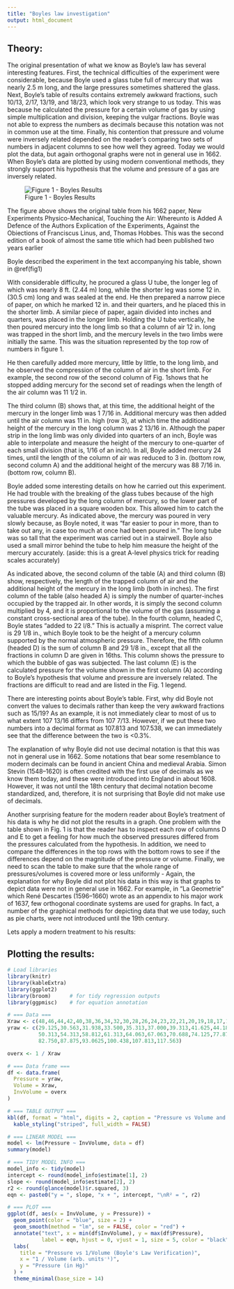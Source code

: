 ```yaml
---
title: "Boyles law investigation"
output: html_document
---
```


## Theory:

The original presentation of what we know as Boyle’s law has several interesting features. First, the technical difficulties of the experiment were considerable, because Boyle used a glass tube full of mercury that was nearly 2.5 m long, and the large pressures sometimes shattered the glass. Next, Boyle’s table of results contains extremely awkward fractions, such 10/13, 2/17, 13/19, and 18/23, which look very strange to us today. This was because he calculated the pressure for a certain volume of gas by using simple multiplication and division, keeping the vulgar fractions. Boyle was not able to express the numbers as decimals because this notation was not in common use at the time. Finally, his contention that pressure and volume were inversely related depended on the reader’s comparing two sets of numbers in adjacent columns to see how well they agreed. Today we would plot the data, but again orthogonal graphs were not in general use in 1662. When Boyle’s data are plotted by using modern conventional methods, they strongly support his hypothesis that the volume and pressure of a gas are inversely related.

![Figure 1 - Boyles Results](boyle.png){#fig1}

The figure above shows the original table from his 1662 paper, New Experiments Physico-Mechanical, Touching the Air: Whereunto is Added A Defence of the Authors Explication of the Experiments, Against the Obiections of Franciscus Linus, and, Thomas Hobbes. This was the second edition of a book of almost the same title which had been published two years earlier

Boyle described the experiment in the text accompanying his table, shown in \@ref(fig1)

With considerable difficulty, he procured a glass U tube, the longer leg of which was nearly 8 ft. (2.44 m) long, while the shorter leg was some 12 in. (30.5 cm) long and was sealed at the end. He then prepared a narrow piece of paper, on which he marked 12 in. and their quarters, and he placed this in the shorter limb. A similar piece of paper, again divided into inches and quarters, was placed in the longer limb. Holding the U tube vertically, he then poured mercury into the long limb so that a column of air 12 in. long was trapped in the short limb, and the mercury levels in the two limbs were initially the same. This was the situation represented by the top row of numbers in figure 1.

He then carefully added more mercury, little by little, to the long limb, and he observed the compression of the column of air in the short limb. For example, the second row of the second column of Fig. 1shows that he stopped adding mercury for the second set of readings when the length of the air column was 11 1/2 in.

The third column (B) shows that, at this time, the additional height of the mercury in the longer limb was 1 7/16 in. Additional mercury was then added until the air column was 11 in. high (row 3), at which time the additional height of the mercury in the long column was 2 13/16 in. Although the paper strip in the long limb was only divided into quarters of an inch, Boyle was able to interpolate and measure the height of the mercury to one-quarter of each small division (that is, 1/16 of an inch). In all, Boyle added mercury 24 times, until the length of the column of air was reduced to 3 in. (bottom row, second column A) and the additional height of the mercury was 88 7/16 in. (bottom row, column B).

Boyle added some interesting details on how he carried out this experiment. He had trouble with the breaking of the glass tubes because of the high pressures developed by the long column of mercury, so the lower part of the tube was placed in a square wooden box. This allowed him to catch the valuable mercury. As indicated above, the mercury was poured in very slowly because, as Boyle noted, it was “far easier to pour in more, than to take out any, in case too much at once had been poured in.” The long tube was so tall that the experiment was carried out in a stairwell. Boyle also used a small mirror behind the tube to help him measure the height of the mercury accurately. (aside: this is a great A-level physics trick for reading scales accurately)

As indicated above, the second column of the table (A) and third column (B) show, respectively, the length of the trapped column of air and the additional height of the mercury in the long limb (both in inches). The first column of the table (also headed A) is simply the number of quarter-inches occupied by the trapped air. In other words, it is simply the second column multiplied by 4, and it is proportional to the volume of the gas (assuming a constant cross-sectional area of the tube). In the fourth column, headed C, Boyle states “added to 22 l/8.” This is actually a misprint. The correct value is 29 1/8 in., which Boyle took to be the height of a mercury column supported by the normal atmospheric pressure. Therefore, the fifth column (headed D) is the sum of column B and 29 1/8 in., except that all the fractions in column D are given in 16ths. This column shows the pressure to which the bubble of gas was subjected. The last column (E) is the calculated pressure for the volume shown in the first column (A) according to Boyle’s hypothesis that volume and pressure are inversely related. The fractions are difficult to read and are listed in the Fig. 1 legend.

There are interesting points about Boyle’s table. First, why did Boyle not convert the values to decimals rather than keep the very awkward fractions such as 15/19? As an example, it is not immediately clear to most of us to what extent 107 13/16 differs from 107 7/13. However, if we put these two numbers into a decimal format as 107.813 and 107.538, we can immediately see that the difference between the two is \<0.3%.

The explanation of why Boyle did not use decimal notation is that this was not in general use in 1662. Some notations that bear some resemblance to modern decimals can be found in ancient China and medieval Arabia. Simon Stevin (1548–1620) is often credited with the first use of decimals as we know them today, and these were introduced into England in about 1608. However, it was not until the 18th century that decimal notation become standardized, and, therefore, it is not surprising that Boyle did not make use of decimals.

Another surprising feature for the modern reader about Boyle’s treatment of his data is why he did not plot the results in a graph. One problem with the table shown in Fig. 1 is that the reader has to inspect each row of columns D and E to get a feeling for how much the observed pressures differed from the pressures calculated from the hypothesis. In addition, we need to compare the differences in the top rows with the bottom rows to see if the differences depend on the magnitude of the pressure or volume. Finally, we need to scan the table to make sure that the whole range of pressures/volumes is covered more or less uniformly - Again, the explanation for why Boyle did not plot his data in this way is that graphs to depict data were not in general use in 1662. For example, in “La Geometrie” which René Descartes (1596–1660) wrote as an appendix to his major work of 1637, few orthogonal coordinate systems are used for graphs. In fact, a number of the graphical methods for depicting data that we use today, such as pie charts, were not introduced until the 19th century.

Lets apply a modern treatment to his results:

## Plotting the results:

```r
# Load libraries
library(knitr)
library(kableExtra)
library(ggplot2)
library(broom)      # for tidy regression outputs
library(ggpmisc)    # for equation annotation

# === Data ===
Xraw <- c(48,46,44,42,40,38,36,34,32,30,28,26,24,23,22,21,20,19,18,17,16,15,14,13,12)
yraw <- c(29.125,30.563,31.938,33.500,35.313,37.000,39.313,41.625,44.188,47.067,
          50.313,54.313,58.812,61.313,64.063,67.063,70.688,74.125,77.875,
          82.750,87.875,93.0625,100.438,107.813,117.563)

overx <- 1 / Xraw

# === Data frame ===
df <- data.frame(
  Pressure = yraw,
  Volume = Xraw,
  InvVolume = overx
)

# === TABLE OUTPUT ===
kbl(df, format = "html", digits = 2, caption = "Pressure vs Volume and 1/Volume") %>%
  kable_styling("striped", full_width = FALSE)

# === LINEAR MODEL ===
model <- lm(Pressure ~ InvVolume, data = df)
summary(model)

# === TIDY MODEL INFO ===
model_info <- tidy(model)
intercept <- round(model_info$estimate[1], 2)
slope <- round(model_info$estimate[2], 2)
r2 <- round(glance(model)$r.squared, 3)
eqn <- paste0("y = ", slope, "x + ", intercept, "\nR² = ", r2)

# === PLOT ===
ggplot(df, aes(x = InvVolume, y = Pressure)) +
  geom_point(color = "blue", size = 2) +
  geom_smooth(method = "lm", se = FALSE, color = "red") +
  annotate("text", x = min(df$InvVolume), y = max(df$Pressure), 
           label = eqn, hjust = 0, vjust = 1, size = 5, color = "black") +
  labs(
    title = "Pressure vs 1/Volume (Boyle's Law Verification)",
    x = "1 / Volume (arb. units⁻¹)",
    y = "Pressure (in Hg)"
  ) +
  theme_minimal(base_size = 14)

```
